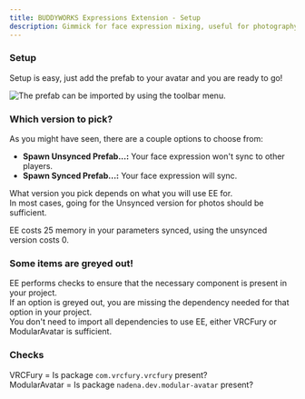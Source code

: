 ```yaml
---
title: BUDDYWORKS Expressions Extension - Setup
description: Gimmick for face expression mixing, useful for photography.
---
```


### Setup

Setup is easy, just add the prefab to your avatar and you are ready to go!

![The prefab can be imported by using the toolbar menu.](./img/001.webp)  


### Which version to pick?
As you might have seen, there are a couple options to choose from:
- **Spawn Unsynced Prefab...:** Your face expression won't sync to other players.
- **Spawn Synced Prefab...:** Your face expression will sync.

What version you pick depends on what you will use EE for.  
In most cases, going for the Unsynced version for photos should be sufficient.  

<Aside>EE costs 25 memory in your parameters synced, using the unsynced version costs 0.</Aside>

### Some items are greyed out!
EE performs checks to ensure that the necessary component is present in your project.  
If an option is greyed out, you are missing the dependency needed for that option in your project.  
You don't need to import all dependencies to use EE, either VRCFury or ModularAvatar is sufficient.

### Checks  
VRCFury = Is package `com.vrcfury.vrcfury` present?  
ModularAvatar = Is package `nadena.dev.modular-avatar` present?  